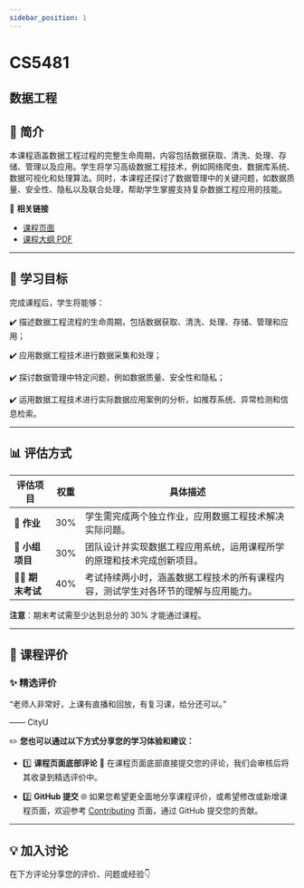 ```yaml
---
sidebar_position: 1
---
```


# CS5481
## 数据工程

## **📘 简介**
本课程涵盖数据工程过程的完整生命周期，内容包括数据获取、清洗、处理、存储、管理以及应用。学生将学习高级数据工程技术，例如网络爬虫、数据库系统、数据可视化和处理算法。同时，本课程还探讨了数据管理中的关键问题，如数据质量、安全性、隐私以及联合处理，帮助学生掌握支持复杂数据工程应用的技能。

🔗 **相关链接**
- [课程页面](https://www.cityu.edu.hk/catalogue/pg/202425/course/CS5481.htm)
- [课程大纲 PDF](https://www.cityu.edu.hk/catalogue/pg/202425/course/CS5481.pdf)

---

## **🎯 学习目标**

完成课程后，学生将能够：

✔️ 描述数据工程流程的生命周期，包括数据获取、清洗、处理、存储、管理和应用；

✔️ 应用数据工程技术进行数据采集和处理；

✔️ 探讨数据管理中特定问题，例如数据质量、安全性和隐私；

✔️ 运用数据工程技术进行实际数据应用案例的分析，如推荐系统、异常检测和信息检索。

---

## **📊 评估方式**

| **评估项目**         | **权重** | **具体描述**                                                                                     |
|---------------------|---------|-------------------------------------------------------------------------------------------------|
| **📝 作业**          | 30%     | 学生需完成两个独立作业，应用数据工程技术解决实际问题。                                           |
| **🤝 小组项目**      | 30%     | 团队设计并实现数据工程应用系统，运用课程所学的原理和技术完成创新项目。                           |
| **🧑‍💻 期末考试**    | 40%     | 考试持续两小时，涵盖数据工程技术的所有课程内容，测试学生对各环节的理解与应用能力。              |

**注意**：期末考试需至少达到总分的 30% 才能通过课程。

---

## **💬 课程评价**

### ✨ **精选评价**
<div className={commentStyles.commentBox}>
    <p className={commentStyles.commentText}>
        “老师人非常好，上课有直播和回放，有复习课，给分还可以。”
    </p>
    <p className={commentStyles.commentAuthor}>—— CityU</p>
</div>

✏️ **您也可以通过以下方式分享您的学习体验和建议：**

- 1️⃣ **课程页面底部评论**
💬 在课程页面底部直接提交您的评论，我们会审核后将其收录到精选评价中。

- 2️⃣ **GitHub 提交**
🌐 如果您希望更全面地分享课程评价，或希望修改或新增课程页面，欢迎参考 [Contributing](/contributing) 页面，通过 GitHub 提交您的贡献。




---

## **💡 加入讨论**

在下方评论分享您的评价、问题或经验👇
<Utterances />